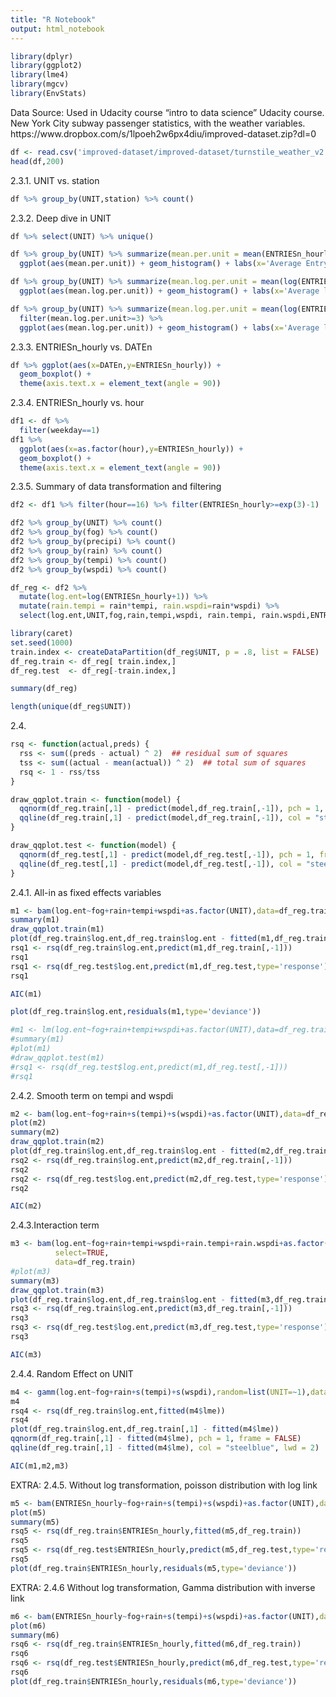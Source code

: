 ---
title: "R Notebook"
output: html_notebook
---

```{r}
library(dplyr)
library(ggplot2)
library(lme4)
library(mgcv)
library(EnvStats)
```


Data Source:
Used in Udacity course “intro to data science” Udacity course.
New York City subway passenger statistics, with the weather variables. 
https://www.dropbox.com/s/1lpoeh2w6px4diu/improved-dataset.zip?dl=0

```{r}
df <- read.csv('improved-dataset/improved-dataset/turnstile_weather_v2.csv')
head(df,200)
```


2.3.1. UNIT vs. station

```{r}
df %>% group_by(UNIT,station) %>% count()
```

2.3.2. Deep dive in UNIT

```{r}
df %>% select(UNIT) %>% unique()
```

```{r}
df %>% group_by(UNIT) %>% summarize(mean.per.unit = mean(ENTRIESn_hourly)) %>%
  ggplot(aes(mean.per.unit)) + geom_histogram() + labs(x='Average Entry per UNIT')
```

```{r}
df %>% group_by(UNIT) %>% summarize(mean.log.per.unit = mean(log(ENTRIESn_hourly+1))) %>%
  ggplot(aes(mean.log.per.unit)) + geom_histogram() + labs(x='Average log(Entry+1) per UNIT')
```

```{r}
df %>% group_by(UNIT) %>% summarize(mean.log.per.unit = mean(log(ENTRIESn_hourly+1))) %>%
  filter(mean.log.per.unit>=3) %>%
  ggplot(aes(mean.log.per.unit)) + geom_histogram() + labs(x='Average log(Entry+1) per UNIT')
```


2.3.3. ENTRIESn_hourly vs. DATEn

```{r}
df %>% ggplot(aes(x=DATEn,y=ENTRIESn_hourly)) + 
  geom_boxplot() +
  theme(axis.text.x = element_text(angle = 90))
```

2.3.4. ENTRIESn_hourly vs. hour

```{r}
df1 <- df %>% 
  filter(weekday==1)
df1 %>%
  ggplot(aes(x=as.factor(hour),y=ENTRIESn_hourly)) + 
  geom_boxplot() +
  theme(axis.text.x = element_text(angle = 90))
```

2.3.5. Summary of data transformation and filtering
```{r}
df2 <- df1 %>% filter(hour==16) %>% filter(ENTRIESn_hourly>=exp(3)-1)
```

```{r}
df2 %>% group_by(UNIT) %>% count()
df2 %>% group_by(fog) %>% count()
df2 %>% group_by(precipi) %>% count()
df2 %>% group_by(rain) %>% count()
df2 %>% group_by(tempi) %>% count()
df2 %>% group_by(wspdi) %>% count()
```

```{r}
df_reg <- df2 %>% 
  mutate(log.ent=log(ENTRIESn_hourly+1)) %>% 
  mutate(rain.tempi = rain*tempi, rain.wspdi=rain*wspdi) %>% 
  select(log.ent,UNIT,fog,rain,tempi,wspdi, rain.tempi, rain.wspdi,ENTRIESn_hourly)
```

```{r}
library(caret)
set.seed(1000)
train.index <- createDataPartition(df_reg$UNIT, p = .8, list = FALSE)
df_reg.train <- df_reg[ train.index,]
df_reg.test  <- df_reg[-train.index,]
```

```{r}
summary(df_reg)
```

```{r}
length(unique(df_reg$UNIT))
```


2.4.
```{r}
rsq <- function(actual,preds) {
  rss <- sum((preds - actual) ^ 2)  ## residual sum of squares
  tss <- sum((actual - mean(actual)) ^ 2)  ## total sum of squares
  rsq <- 1 - rss/tss
}
```

```{r}
draw_qqplot.train <- function(model) {
  qqnorm(df_reg.train[,1] - predict(model,df_reg.train[,-1]), pch = 1, frame = FALSE)
  qqline(df_reg.train[,1] - predict(model,df_reg.train[,-1]), col = "steelblue", lwd = 2) 
}

draw_qqplot.test <- function(model) {
  qqnorm(df_reg.test[,1] - predict(model,df_reg.test[,-1]), pch = 1, frame = FALSE)
  qqline(df_reg.test[,1] - predict(model,df_reg.test[,-1]), col = "steelblue", lwd = 2) 
}
```




2.4.1. All-in as fixed effects variables
```{r}
m1 <- bam(log.ent~fog+rain+tempi+wspdi+as.factor(UNIT),data=df_reg.train)
summary(m1)
draw_qqplot.train(m1)
plot(df_reg.train$log.ent,df_reg.train$log.ent - fitted(m1,df_reg.train))
rsq1 <- rsq(df_reg.train$log.ent,predict(m1,df_reg.train[,-1]))
rsq1
rsq1 <- rsq(df_reg.test$log.ent,predict(m1,df_reg.test,type='response'))
rsq1
```
```{r}
AIC(m1)
```

```{r}
plot(df_reg.train$log.ent,residuals(m1,type='deviance'))
```


```{r}
#m1 <- lm(log.ent~fog+rain+tempi+wspdi+as.factor(UNIT),data=df_reg.train)
#summary(m1)
#plot(m1)
#draw_qqplot.test(m1)
#rsq1 <- rsq(df_reg.test$log.ent,predict(m1,df_reg.test[,-1]))
#rsq1
```


2.4.2. Smooth term on tempi and wspdi
```{r}
m2 <- bam(log.ent~fog+rain+s(tempi)+s(wspdi)+as.factor(UNIT),data=df_reg.train)
plot(m2)
summary(m2)
draw_qqplot.train(m2)
plot(df_reg.train$log.ent,df_reg.train$log.ent - fitted(m2,df_reg.train))
rsq2 <- rsq(df_reg.train$log.ent,predict(m2,df_reg.train[,-1]))
rsq2
rsq2 <- rsq(df_reg.test$log.ent,predict(m2,df_reg.test,type='response'))
rsq2
```

```{r}
AIC(m2)
```


2.4.3.Interaction term
```{r}
m3 <- bam(log.ent~fog+rain+tempi+wspdi+rain.tempi+rain.wspdi+as.factor(UNIT),
          select=TRUE,
          data=df_reg.train)
#plot(m3)
summary(m3)
draw_qqplot.train(m3)
plot(df_reg.train$log.ent,df_reg.train$log.ent - fitted(m3,df_reg.train))
rsq3 <- rsq(df_reg.train$log.ent,predict(m3,df_reg.train[,-1]))
rsq3
rsq3 <- rsq(df_reg.test$log.ent,predict(m3,df_reg.test,type='response'))
rsq3
```

```{r}
AIC(m3)
```

2.4.4. Random Effect on UNIT
```{r}
m4 <- gamm(log.ent~fog+rain+s(tempi)+s(wspdi),random=list(UNIT=~1),data=df_reg.train)
m4
rsq4 <- rsq(df_reg.train$log.ent,fitted(m4$lme))
rsq4
plot(df_reg.train$log.ent,df_reg.train[,1] - fitted(m4$lme))
qqnorm(df_reg.train[,1] - fitted(m4$lme), pch = 1, frame = FALSE)
qqline(df_reg.train[,1] - fitted(m4$lme), col = "steelblue", lwd = 2) 
```


```{r}
AIC(m1,m2,m3)
```


EXTRA: 2.4.5. Without log transformation, poisson distribution with log link
```{r}
m5 <- bam(ENTRIESn_hourly~fog+rain+s(tempi)+s(wspdi)+as.factor(UNIT),data=df_reg.train,family=poisson(link='log'))
plot(m5)
summary(m5)
rsq5 <- rsq(df_reg.train$ENTRIESn_hourly,fitted(m5,df_reg.train))
rsq5
rsq5 <- rsq(df_reg.test$ENTRIESn_hourly,predict(m5,df_reg.test,type='response'))
rsq5
plot(df_reg.train$ENTRIESn_hourly,residuals(m5,type='deviance'))
```



EXTRA: 2.4.6 Without log transformation, Gamma distribution with inverse link
```{r}
m6 <- bam(ENTRIESn_hourly~fog+rain+s(tempi)+s(wspdi)+as.factor(UNIT),data=df_reg.train,family=Gamma(link='inverse'))
plot(m6)
summary(m6)
rsq6 <- rsq(df_reg.train$ENTRIESn_hourly,fitted(m6,df_reg.train))
rsq6
rsq6 <- rsq(df_reg.test$ENTRIESn_hourly,predict(m6,df_reg.test,type='response'))
rsq6
plot(df_reg.train$ENTRIESn_hourly,residuals(m6,type='deviance'))
```




